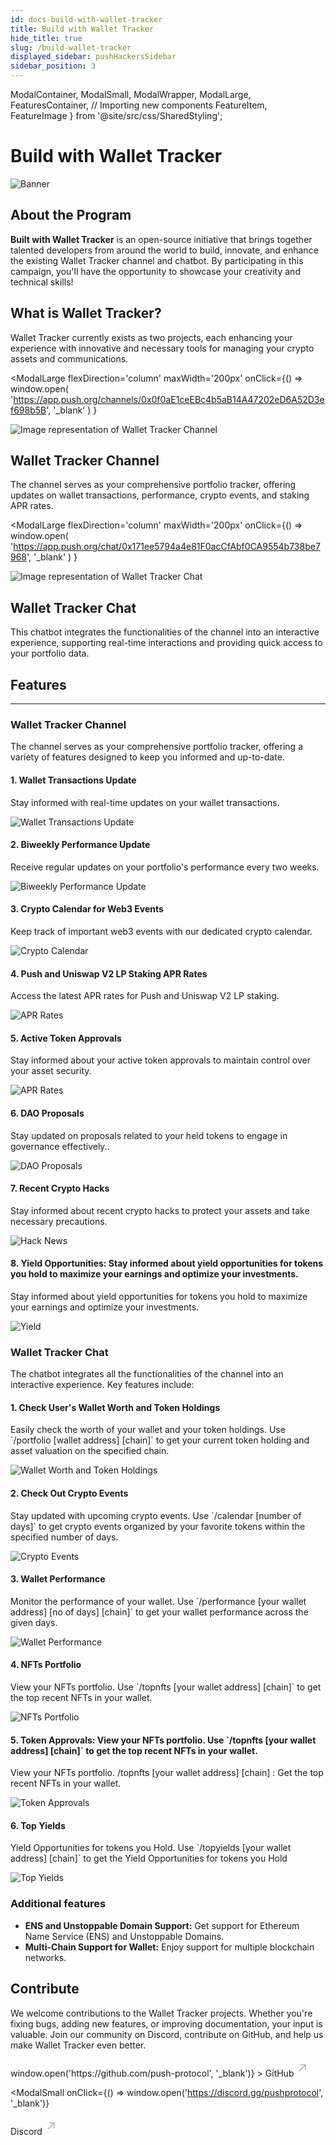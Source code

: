 ```yaml
---
id: docs-build-with-wallet-tracker
title: Build with Wallet Tracker
hide_title: true
slug: /build-wallet-tracker
displayed_sidebar: pushHackersSidebar
sidebar_position: 3
---
```


  ModalContainer,
  ModalSmall,
  ModalWrapper,
  ModalLarge,
  FeaturesContainer,  // Importing new components
  FeatureItem,
  FeatureImage
} from '@site/src/css/SharedStyling';



# Build with Wallet Tracker

![Banner](/assets/docs/hackers/build-with-wallet-tracker/BwWT.png)

## About the Program

**Built with Wallet Tracker** is an open-source initiative that brings together talented developers from around the world to build, innovate, and enhance the existing Wallet Tracker channel and chatbot. By participating in this campaign, you'll have the opportunity to showcase your creativity and technical skills!

## What is Wallet Tracker?

Wallet Tracker currently exists as two projects, each enhancing your experience with innovative and necessary tools for managing your crypto assets and communications.

<ModalContainer>

<ModalLarge
  flexDirection='column'
  maxWidth='200px'
  onClick={() =>
    window.open(
      'https://app.push.org/channels/0x0f0aE1ceEBc4b5aB14A47202eD6A52D3ef698b5B',
      '_blank'
    )
  }
>
  <div>
    <img
      src={require('/static/assets/docs/docshub/notification.png').default}
      srcSet={`${
        require('/static/assets/docs/docshub/notification@2x.png').default
      } 2x, ${
        require('/static/assets/docs/docshub/notification@3x.png').default
      } 3x`}
      alt='Image representation of Wallet Tracker Channel'
    />
  </div>
  <ModalWrapper>
    <span>
      <h2>Wallet Tracker Channel</h2>
    </span>
    <span>
      <p>
        The channel serves as your comprehensive portfolio tracker, offering
        updates on wallet transactions, performance, crypto events, and staking
        APR rates.
      </p>
    </span>
  </ModalWrapper>
</ModalLarge>

<ModalLarge
  flexDirection='column'
  maxWidth='200px'
  onClick={() =>
    window.open(
      'https://app.push.org/chat/0x171ee5794a4e81F0acCfAbf0CA9554b738be7968',
      '_blank'
    )
  }
>
  <div>
    <img
      src={require('/static/assets/docs/docshub/message.png').default}
      srcSet={`${
        require('/static/assets/docs/docshub/message@2x.png').default
      } 2x, ${
        require('/static/assets/docs/docshub/message@3x.png').default
      } 3x`}
      alt='Image representation of Wallet Tracker Chat'
    />
  </div>
  <ModalWrapper>
    <span>
      <h2>Wallet Tracker Chat</h2>
    </span>
    <span>
      <p>
        This chatbot integrates the functionalities of the channel into an
        interactive experience, supporting real-time interactions and providing
        quick access to your portfolio data.
      </p>
    </span>
  </ModalWrapper>
</ModalLarge>

</ModalContainer>

## Features

<hr
  style={{
    height: '2px',
    backgroundColor: '#FF69B4',
    border: 'none',
    margin: '20px 0',
  }}
/>

### Wallet Tracker Channel

The channel serves as your comprehensive portfolio tracker, offering a variety of features designed to keep you informed and up-to-date.

<FeaturesContainer>

<FeatureItem>
  <h4>1. Wallet Transactions Update</h4>
  <p>Stay informed with real-time updates on your wallet transactions.</p>
  <img src={ require('/assets/docs/hackers/build-with-wallet-tracker/transactionUpdates.png')
.default
} alt="Wallet Transactions Update"/>
</FeatureItem>

<FeatureItem>
  <h4>2. Biweekly Performance Update</h4>
  <p>Receive regular updates on your portfolio's performance every two weeks.</p>
  <img src={ require('/assets/docs/hackers/build-with-wallet-tracker/performance.png')
.default
} alt="Biweekly Performance Update"/>
</FeatureItem>

<FeatureItem>
  <h4>3. Crypto Calendar for Web3 Events</h4>
  <p>Keep track of important web3 events with our dedicated crypto calendar.</p>
  <img src={ require('/assets/docs/hackers/build-with-wallet-tracker/calendar.png')
.default
} alt="Crypto Calendar"/>
</FeatureItem>

<FeatureItem>
  <h4>4. Push and Uniswap V2 LP Staking APR Rates</h4>
  <p>Access the latest APR rates for Push and Uniswap V2 LP staking.</p>
  <img src={ require('/assets/docs/hackers/build-with-wallet-tracker/apr.png')
.default
} alt="APR Rates"/>
</FeatureItem>

<FeatureItem>
  <h4>5. Active Token Approvals</h4>
  <p>Stay informed about your active token approvals to maintain control over your asset security.</p>
  <img src={ require('/assets/docs/hackers/build-with-wallet-tracker/approvals.png')
.default
} alt="APR Rates"/>
</FeatureItem>

<FeatureItem>
  <h4>6. DAO Proposals</h4>
  <p>Stay updated on proposals related to your held tokens to engage in governance effectively..</p>
  <img src={ require('/assets/docs/hackers/build-with-wallet-tracker/dao.png')
.default
} alt="DAO Proposals"/>
</FeatureItem>

<FeatureItem>
  <h4>7. Recent Crypto Hacks</h4>
  <p>Stay informed about recent crypto hacks to protect your assets and take necessary precautions.</p>
  <img src={ require('/assets/docs/hackers/build-with-wallet-tracker/hack-news.png')
.default
} alt="Hack News"/>
</FeatureItem>

<FeatureItem>
  <h4>8. Yield Opportunities: Stay informed about yield opportunities for tokens you hold to maximize your earnings and optimize your investments.</h4>
  <p>Stay informed about yield opportunities for tokens you hold to maximize your earnings and optimize your investments.</p>
  <img src={ require('/assets/docs/hackers/build-with-wallet-tracker/yield.png')
.default
} alt="Yield"/>
</FeatureItem>

</FeaturesContainer>

### Wallet Tracker Chat

The chatbot integrates all the functionalities of the channel into an interactive experience. Key features include:

<FeaturesContainer>

<FeatureItem>
  <h4>1. Check User's Wallet Worth and Token Holdings</h4>
  <p>Easily check the worth of your wallet and your token holdings. Use `/portfolio [wallet address] [chain]` to get your current token holding and asset valuation on the specified chain.</p>
  <img src={ require('/assets/docs/hackers/build-with-wallet-tracker/wtc-portfolio.png')
.default
} alt="Wallet Worth and Token Holdings"/>
</FeatureItem>

<FeatureItem>
  <h4>2. Check Out Crypto Events</h4>
  <p>Stay updated with upcoming crypto events. Use `/calendar [number of days]` to get crypto events organized by your favorite tokens within the specified number of days.</p>
  <img src={ require('/assets/docs/hackers/build-with-wallet-tracker/wtc-calendar.png')
.default
} alt="Crypto Events"/>
</FeatureItem>

<FeatureItem>
  <h4>3. Wallet Performance</h4>
  <p>Monitor the performance of your wallet. Use `/performance [your wallet address] [no of days] [chain]` to get your wallet performance across the given days.</p>
  <img src={ require('/assets/docs/hackers/build-with-wallet-tracker/wtc-performance.png')
.default
} alt="Wallet Performance"/>
</FeatureItem>

<FeatureItem>
  <h4>4. NFTs Portfolio</h4>
  <p>View your NFTs portfolio. Use `/topnfts [your wallet address] [chain]` to get the top recent NFTs in your wallet.</p>
  <img src={ require('/assets/docs/hackers/build-with-wallet-tracker/wtc-nft.png')
.default
} alt="NFTs Portfolio"/>
</FeatureItem>

<FeatureItem>
  <h4>5. Token Approvals: View your NFTs portfolio. Use `/topnfts [your wallet address] [chain]` to get the top recent NFTs in your wallet.</h4>
  <p>View your NFTs portfolio. /topnfts [your wallet address] [chain] : Get the top recent NFTs in your wallet.</p>
  <img src={ require('/assets/docs/hackers/build-with-wallet-tracker/wtc-approvals.png')
.default
} alt="Token Approvals"/>
</FeatureItem>

<FeatureItem>
  <h4>6. Top Yields</h4>
  <p>Yield Opportunities for tokens you Hold. Use `/topyields [your wallet address] [chain]` to get the Yield Opportunities for tokens you Hold</p>
  <img src={ require('/assets/docs/hackers/build-with-wallet-tracker/wtc-yield.png')
.default
} alt="Top Yields"/>
</FeatureItem>

</FeaturesContainer>

### Additional features
- **ENS and Unstoppable Domain Support:** Get support for Ethereum Name Service (ENS) and Unstoppable Domains.
- **Multi-Chain Support for Wallet:** Enjoy support for multiple blockchain networks.

## Contribute

We welcome contributions to the Wallet Tracker projects. Whether you're fixing bugs, adding new features, or improving documentation, your input is valuable. Join our community on Discord, contribute on GitHub, and help us make Wallet Tracker even better.

<ModalContainer>
  <ModalSmall
    onClick={() => window.open('https://github.com/push-protocol', '_blank')}
  >
    <ModalWrapper>
      <span>
        GitHub
        <svg
          width='20'
          height='28'
          viewBox='0 0 29 28'
          fill='none'
          xmlns='http://www.w3.org/2000/svg'
        >
          <path
            d='m7.501 21.001 14-14M10.125 7.001H21.5v11.375'
            stroke='#A0A3B1'
            stroke-width='2'
            stroke-linecap='round'
            stroke-linejoin='round'
          ></path>
        </svg>
      </span>
    </ModalWrapper>
  </ModalSmall>

  <ModalSmall
  onClick={() => window.open('https://discord.gg/pushprotocol', '_blank')}
>
  <ModalWrapper>
    <span>
      Discord
      <svg
        width='20'
        height='28'
        viewBox='0 0 29 28'
        fill='none'
        xmlns='http://www.w3.org/2000/svg'
      >
        <path
          d='m7.501 21.001 14-14M10.125 7.001H21.5v11.375'
          stroke='#A0A3B1'
          stroke-width='2'
          stroke-linecap='round'
          stroke-linejoin='round'
        ></path>
      </svg>
    </span>
  </ModalWrapper>
</ModalSmall>

</ModalContainer>


